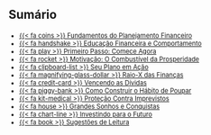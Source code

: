 ## Sumário  {#sumario}

<!-- ::: {.nonincremental style="font-size: 0.8em;"}
- [{{< fa coins >}} O Planejamento Financeiro](#fundamentos)
- [{{< fa play >}} Por onde começar?](#comeco)
- [{{< fa rocket >}} Encontre sua Motivação](#motivacao)
- [{{< fa clipboard-list >}} Monte seu Plano de Ação](#maonamassa)
- [{{< fa magnifying-glass-dollar >}} Faça um diagnóstico](#diagnostico)
- [{{< fa credit-card >}} Como lidar com dívidas?](#dividas)
- [{{< fa piggy-bank >}} Estratégias para poupar dinheiro.](#poupar)
- [{{< fa kit-medical >}} Tenha uma reserva para imprevistos.](#reserva)
- [{{< fa chart-line >}} Hora de investir.](#investimento)
- [{{< fa people-roof >}} Previdência.](#previdencia)
::: -->

::: {.nonincremental style="font-size: 0.8em;"}
- [{{< fa coins >}} Fundamentos do Planejamento Financeiro](#fundamentos)
- [{{< fa handshake >}} Educação Financeira e Comportamento](#educacao)  
- [{{< fa play >}} Primeiro Passo: Comece Agora](#comeco)
- [{{< fa rocket >}} Motivação: O Combustível da Prosperidade](#motivacao)
- [{{< fa clipboard-list >}} Seu Plano em Ação](#maonamassa)
- [{{< fa magnifying-glass-dollar >}} Raio-X das Finanças](#diagnostico) 
- [{{< fa credit-card >}} Vencendo as Dívidas](#dividas)
- [{{< fa piggy-bank >}} Como Construir o Hábito de Poupar](#poupar)
- [{{< fa kit-medical >}} Proteção Contra Imprevistos](#reserva)
- [{{< fa house >}} Grandes Sonhos e Conquistas](#sonhos)  
- [{{< fa chart-line >}} Investindo para o Futuro](#investimentos)
- [{{< fa book >}} Sugestões de Leitura](#livros)
:::